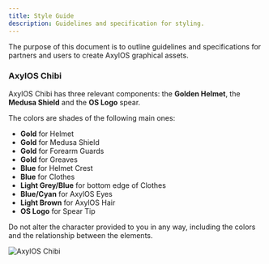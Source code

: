 ```yaml
---
title: Style Guide
description: Guidelines and specification for styling.
---
```


The purpose of this document is to outline guidelines and specifications for partners and users to create AxylOS graphical assets.

### AxylOS Chibi

AxylOS Chibi has three relevant components: the **Golden Helmet**, the **Medusa Shield** and the **OS Logo** spear.

The colors are shades of the following main ones:
* **Gold** for Helmet
* **Gold** for Medusa Shield
* **Gold** for Forearm Guards
* **Gold** for Greaves
* **Blue** for Helmet Crest
* **Blue** for Clothes
* **Light Grey/Blue** for bottom edge of Clothes
* **Blue/Cyan** for AxylOS Eyes
* **Light Brown** for AxylOS Hair
* **OS Logo** for Spear Tip

Do not alter the character provided to you in any way, including the colors and the relationship
between the elements.

![AxylOS Chibi](@assets/images/axylos-chibi.png)
